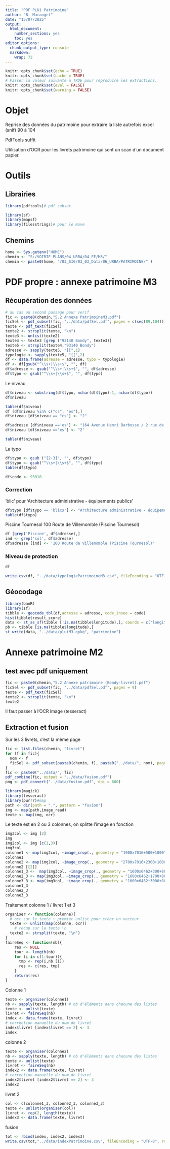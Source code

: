 ```yaml
---
title: "PDF PLUi Patrimoine"
author: "B. Maranget"
date: "15/07/2025"
output: 
  html_document: 
    number_sections: yes
    toc: yes
editor_options: 
  chunk_output_type: console
  markdown: 
    wrap: 72
---
```


```r
knitr::opts_chunk$set(echo = TRUE)
knitr::opts_chunk$set(cache = TRUE)
# Passer la valeur suivante à TRUE pour reproduire les extractions.
knitr::opts_chunk$set(eval = FALSE)
knitr::opts_chunk$set(warning = FALSE)
```

# Objet

Reprise des données du patrimoine pour extraire la liste autrefois excel (snif) 90 à 104


PdfTools suffit

Utilisation d'OCR pour les livrets patrimoine qui sont un scan d'un document papier.


# Outils

## Librairies

```r
library(pdftools)# pdf_subset
```

```r
library(sf)
library(mapsf)
library(filesstrings)# pour le move
```


## Chemins

```r
home <- Sys.getenv("HOME")
chemin <- "S:/VOIRIE PLANS/04_URBA/04_EE/M3/"
chemin <- paste0(home, "/03_SIG/03_03_Data/06_URBA/PATRIMOINE/" ) 
```

# PDF propre : annexe patrimoine M3

## Récupération des données

```r
# au cas où second passage pour verif
fic <- paste0(chemin,"5.2 Annexe PatrimoineM3.pdf")
ficSel <- pdf_subset(fic, "../data/pdfSel.pdf", pages = c(seq(89,104)))
texte <- pdf_text(ficSel)
texte2 <- strsplit(texte, "\n")
texte3 <- unlist(texte2)
texte4 <- texte3 [grep ("93140 Bondy", texte3)]
texte5 <- strsplit(texte4,"93140 Bondy")
adresse <- sapply(texte5, "[[",1)
typologie <- sapply(texte5, "[[",2)
df <- data.frame(adresse = adresse, typo = typologie)
df <- df[gsub("^\\s+|\\s+$", "", df) 
df$adresse <- gsub("^\\s+|\\s+$", "", df$adresse) 
df$typo <- gsub("^\\s+|\\s+$", "", df$typo)
```

Le niveau

```r
df$niveau <- substring(df$typo, nchar(df$typo)-1, nchar(df$typo))
df$niveau
```

```r
table(df$niveau)
df [df$niveau %in% c("cs", "es"),]
df$niveau [df$niveau == "cs"] <- "2"
```




```r
df$adresse [df$niveau =='es'] <- "164 Avenue Henri Barbusse / 2 rue de Trémeuge"
df$niveau [df$niveau =='es'] <- "2"
```

```r
table(df$niveau)
```


La typo

```r
df$typo <- gsub ("[2-3]", "", df$typo)
df$typo <- gsub("^\\s+|\\s+$", "", df$typo) 
table(df$typo)

df$code <- 93010
```

### Correction

'blic' pour 'Architecture administrative - équipements publics'


```r
df$typo [df$typo == 'blics'] <- "Architecture administrative - équipements publics"
table(df$typo)
```


Piscine Tournesol 100 Route de Villemomble (Piscine Tournesol)

```r
df [grep('Piscine', df$adresse),]
ind <- grep('sol', df$adresse)
df$adresse [ind] <- '100 Route de Villemomble (Piscine Tournesol)'

```

### Niveau de protection


```r
df
```


```r
write.csv(df, "../data/typologiePatrimoineM3.csv", fileEncoding = "UTF-8")
```




## Géocodage

```r
library(banR)
library(sf)
tibble <- geocode_tbl(df,adresse = adresse, code_insee = code)
hist(tibble$result_score)
data <- st_as_sf(tibble [!is.na(tibble$longitude),], coords = c("longitude", "latitude"), crs = 4326)
pb <- tibble [is.na(tibble$longitude),]
st_write(data, "../data/pluiM3.gpkg", "patrimoine")
```






# Annexe patrimoine M2

## test avec pdf uniquement

```r
fic <- paste0(chemin,"5.2 Annexe patrimoine (Bondy-livret).pdf")
ficSel <- pdf_subset(fic, "../data/pdfSel.pdf", pages = 9)
texte <- pdf_text(ficSel)
texte2 <- strsplit(texte, "\n")
texte2
```

Il faut passer à l'OCR image (tesseract)

## Extraction et fusion

Sur les 3 livrets, c'est la même page

```r
fic <- list.files(chemin, "livret")
for (f in fic){
  nom <- f
  ficSel <- pdf_subset(paste0(chemin, f), paste0("../data/", nom), pages = 9)
}
fic <- paste0("../data/", fic)
pdf_combine(fic, output = "../data/fusion.pdf")
png <- pdf_convert("../data/fusion.pdf", dpi = 600)
```


```r
library(magick)
library(tesseract)
library(purrr)#map
path <- dir(path = ".", pattern = "fusion")
img <- map(path,image_read)
texte <- map(img, ocr)
```

Le texte est en 2 ou 3 colonnes, on splitte l'image en fonction


```r
img3col <- img [2]
img
img2col <- img [c(1,3)]
img3col
colonne1 <- map(img2col, ~image_crop(., geometry = "1900x7016+500+1000"))
colonne1
colonne2 <- map(img2col, ~image_crop(., geometry = "2700x7016+2300+1000"))
colonne2 [[2]]
colonne1_3 <-  map(img3col, ~image_crop(., geometry = "1600x6462+300+800"))
colonne2_3 <- map(img3col, ~image_crop(., geometry = "1600x6462+1700+800"))
colonne3_3 <- map(img3col, ~image_crop(., geometry = "1600x6462+3000+800"))
colonne1_3 
colonne2_3
colonne3_3
```

Traitement colonne 1 / livret 1 et 3

```r
organiser <- function(colonne){
  # ocr sur le texte + premier unlist pour créer un vecteur
  texte <- unlist(map(colonne, ocr))
    # recup sur le texte \n
  texte2 <- strsplit(texte, "\n")
}
faireSeq <- function(nb){
    res <- NULL
    tour <- length(nb)
    for (i in c(1:tour)){
      tmp <- rep(i,nb [i])
      res <- c(res, tmp)
    }
    return(res)
}
```

Colonne 1

```r
texte <- organiser(colonne1)
nb <- sapply(texte, length) # nb d'éléments dans chacune des listes
texte <- unlist(texte)
livret <- faireSeq(nb)
index <- data.frame(texte, livret) 
# correction manuelle du num de livret
index$livret [index$livret == 2] <- 3
index
```

colonne 2

```r
texte <- organiser(colonne2)
nb <- sapply(texte, length) # nb d'éléments dans chacune des listes
texte <- unlist(texte)
livret <- faireSeq(nb)
index2 <- data.frame(texte, livret) 
# correction manuelle du num de livret
index2$livret [index2$livret == 2] <- 3
index2
```

livret 2

```r
col <- c(colonne1_3, colonne2_3, colonne3_3)
texte <- unlist(organiser(col))
livret <- rep(2, length(texte))
index3 <- data.frame(texte, livret) 
```


fusion

```r
tot <- rbind(index, index2, index3)
write.csv(tot,"../data/indexPatrimoine.csv", fileEncoding = "UTF-8", row.names = FALSE)
```



